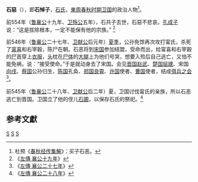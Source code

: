 {{Infobox 先秦人物
|名称= 石惡
|名= 惡
|氏= [[石氏|石氏]]
|官位= [[卫国|卫国]]大夫 
|諡號= 悼
|国家= [[卫国|卫国]]
|别称=
|父= [[石共子|石共子]]
|太子= [[石曼姑|石曼姑]]
}}
'''石惡'''（{{bd|？||？|catIdx=S}}），即'''石悼子'''，[[石氏|石氏]]，[[東周|東周]][[春秋时期|春秋时期]][[卫国|卫国]]的政治人物<ref>杜预《[[春秋经传集解|春秋经传集解]]》：买子石恶。</ref>。

前554年（[[鲁襄公|鲁襄公]]十九年、[[卫殇公|卫殇公]]五年），石共子去世，石惡不悲哀。[[孔成子|孔成子]]说：“这是拔除根本，一定不能保有他的宗族。” <ref>《[[s:春秋左氏傳/襄公|左傳 襄公十九年]]》</ref>

前546年（[[鲁襄公|鲁襄公]]二十七年、[[卫献公|卫献公]]后元年）[[夏季|夏季]]，公孙免馀再次攻打甯氏，杀死了[[甯喜|甯喜]]和右宰穀，陈尸在朝。石恶将到[[宋国|宋国]]参加结盟，受命而出，给甯喜和右宰穀的[[尸|尸]]首穿上[[衣服|衣服]]，[[头|头]]枕在[[尸体|尸体]]的[[大腿|大腿]]上为他们号哭，想要入殓后自己逃亡，又怕不能免祸，说：“接受使命。”于是就动身去了宋国。会见[[晋国|晋国]][[赵武|赵武]]、[[楚国|楚国]][[屈建|屈建]]、宋国[[向戌|向戌]]、[[蔡国|蔡国]]公孙归生、[[陈国|陈国]]孔奂、[[郑国|郑国]][[良霄|良霄]]、[[许国|许国]]使者、[[曹国|曹国]]使者，结成[[弭兵之会|弭兵之会]]<ref>《[[s:春秋左氏傳/襄公|左傳 襄公二十七年]]》</ref>。

前545年（[[鲁襄公|鲁襄公]]二十八年、[[卫献公|卫献公]]后二年）夏，卫国讨伐甯氏的亲族，所以石恶逃亡到晋国。卫国立了他的侄儿[[石圃|石圃]]，以保存石氏的祭祀。<ref>《[[s:春秋左氏傳/襄公|左傳 襄公二十八年]]》</ref>

==参考文獻==
{{reflist}}

[[Category:春秋人|S]]
[[Category:春秋战国军事人物|S]]
[[Category:卫国官员|S]]